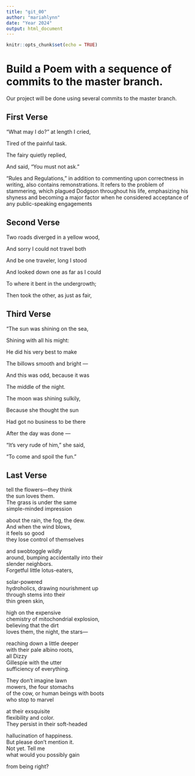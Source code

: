 ```yaml
---
title: "git_00"
author: "mariahlynn"
date: "Year 2024"
output: html_document
---
```


```r
knitr::opts_chunk$set(echo = TRUE)
```
# Build a Poem with a sequence of commits to the master branch.
Our project will be done using several commits to the master branch.
<!-- Do not modify or change any text in "!--" bracketed areas such as this --- these are instructions to
you, if you change any of this the git program will notice it and compromise your git merging strategy !-->

## First Verse 
<!--Put the first five lines of a poem by Lewis Carrol in this section!-->
“What may I do?” at length I cried,


Tired of the painful task.

The fairy quietly replied,


And said, “You must not ask.”
 
“Rules and Regulations,” in addition to commenting upon correctness in writing, also contains remonstrations. 
It refers to the problem of stammering, which plagued Dodgson throughout his life, emphasizing his shyness and becoming a major factor when he considered acceptance of any public-speaking engagements   


## Second Verse
<!--Put the first five lines of a poem by Robert Frost here!-->
Two roads diverged in a yellow wood,    

And sorry I could not travel both  

And be one traveler, long I stood  

And looked down one as far as I could  

To where it bent in the undergrowth; 
 

Then took the other, as just as fair,  

## Third Verse
<!--Put the first two verses of The Walrus and the Carpenter here!-->
"The sun was shining on the sea,  
      
Shining with all his might:  

He did his very best to make  
      
The billows smooth and bright —  

And this was odd, because it was  
      
The middle of the night.  


The moon was shining sulkily,  
    
  Because she thought the sun  

Had got no business to be there  
    
  After the day was done —    

"It's very rude of him," she said,    
   
   "To come and spoil the fun."       


## Last Verse
<!--Put a short poem of your choice 8-20 lines,here!-->
 
tell the flowers—they think  
the sun loves them.  
The grass is under the same  
simple-minded impression   

about the rain, the fog, the dew.  
And when the wind blows,   
it feels so good   
they lose control of themselves   

and swobtoggle wildly   
around, bumping accidentally into their   
slender neighbors.   
Forgetful little lotus-eaters,   
 
solar-powered   
hydroholics, drawing nourishment up   
through stems into their   
thin green skin,    

high on the expensive   
chemistry of mitochondrial explosion,   
believing that the dirt   
loves them, the night, the stars—    
  
reaching down a little deeper    
with their pale albino roots,   
all Dizzy    
Gillespie with the utter   
sufficiency of everything.   

They don't imagine lawn   
mowers, the four stomachs   
of the cow, or human beings with boots   
who stop to marvel   

at their exsquisite   
flexibility and color.   
They persist in their soft-headed   

hallucination of happiness.   
But please don't mention it.   
Not yet. Tell me   
what would you possibly gain   

from being right?   
